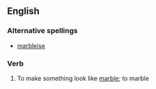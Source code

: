 ==English==

===Alternative spellings===
*[[marbleise]]

===Verb===
{{en-verb|marbleiz|ing}}

#{{transitive}} To make something look like [[marble]]; to marble